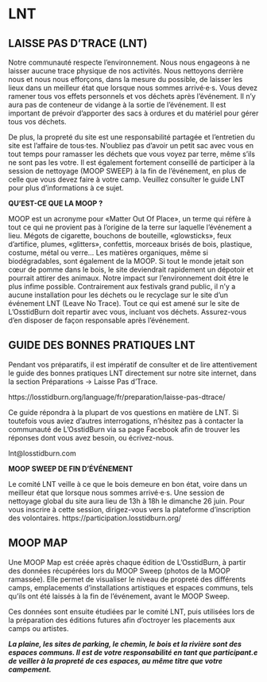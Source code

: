 # LNT  {-}


<h2><span> LAISSE PAS D'TRACE (LNT) </span></h2> 


Notre communauté respecte l'environnement. Nous nous engageons à ne laisser aucune trace physique de nos activités. Nous nettoyons derrière nous et nous nous efforçons, dans la mesure du possible, de laisser les lieux dans un meilleur état que lorsque nous sommes arrivé·e·s. Vous devez ramener tous vos effets personnels et vos déchets après l'événement. Il n'y aura pas de conteneur de vidange à la sortie de l'événement. Il est important de prévoir d'apporter des sacs à ordures et du matériel pour gérer tous vos déchets.


De plus, la propreté du site est une responsabilité partagée et l'entretien du site est l'affaire de tous·tes. N'oubliez pas d'avoir un petit sac avec vous en tout temps pour ramasser les déchets que vous voyez par terre, même s'ils ne sont pas les votre. Il est également fortement conseillé de participer à la session de nettoyage (MOOP SWEEP) à la fin de l'événement, en plus de celle que vous devez faire à votre camp. Veuillez consulter le guide LNT pour plus d'informations à ce sujet.


**QU'EST-CE QUE LA MOOP ?**

MOOP est un acronyme pour «Matter Out Of Place», un terme qui réfère à tout ce qui ne provient pas à l’origine de la terre sur laquelle l’événement a lieu. 
Mégots de cigarette, bouchons de bouteille, «glowsticks», feux d’artifice, plumes, «glitters», confettis, morceaux brisés de bois, plastique, costume, métal ou verre…
Les matières organiques, même si biodégradables, sont également de la MOOP. Si tout le monde jetait son cœur de pomme dans le bois, le site deviendrait rapidement un dépotoir et pourrait attirer des animaux. Notre impact sur l’environnement doit être le plus infime possible.
Contrairement aux festivals grand public, il n’y a aucune installation pour les déchets ou le recyclage sur le site d’un événement LNT (Leave No Trace). Tout ce qui est amené sur le site de L’OsstidBurn doit repartir avec vous, incluant vos déchets. Assurez-vous d’en disposer de façon responsable après l’événement.

<h2><span>GUIDE DES BONNES PRATIQUES LNT </span></h2>

Pendant vos préparatifs, il est impératif de consulter et de lire attentivement le guide des bonnes pratiques LNT directement sur notre site internet, dans la section Préparations -> Laisse Pas d'Trace.

https://losstidburn.org/language/fr/preparation/laisse-pas-dtrace/ 

Ce guide répondra à la plupart de vos questions en matière de LNT. Si toutefois vous aviez d’autres interrogations, n'hésitez pas à contacter la communauté de L'OsstidBurn via sa page Facebook afin de trouver les réponses dont vous avez besoin, ou écrivez-nous.

lnt@losstidburn.com 

**MOOP SWEEP DE FIN D'ÉVÉNEMENT**

Le comité LNT veille à ce que le bois demeure en bon état, voire dans un meilleur état que lorsque nous sommes arrivé·e·s. 
Une session de nettoyage global du site aura lieu de 13h à 18h le dimanche 26 juin. Pour vous inscrire à cette session, dirigez-vous vers la plateforme d’inscription des volontaires.
https://participation.losstidburn.org/

<h2><span>MOOP MAP</span></h2>

Une MOOP Map est créée après chaque édition de L’OsstidBurn, à partir des données récupérées lors du MOOP Sweep (photos de la MOOP ramassée). Elle permet de visualiser le niveau de propreté des différents camps, emplacements d’installations artistiques et espaces communs, tels qu’ils ont été laissés à la fin de l’événement, avant le MOOP Sweep.

Ces données sont ensuite étudiées par le comité LNT, puis utilisées lors de la préparation des éditions futures afin d’octroyer les placements aux camps ou artistes.

**_La plaine, les sites de parking, le chemin, le bois et la rivière sont des espaces communs. Il est de votre responsabilité en tant que participant.e de veiller à la propreté de ces espaces, au même titre que votre campement._**
